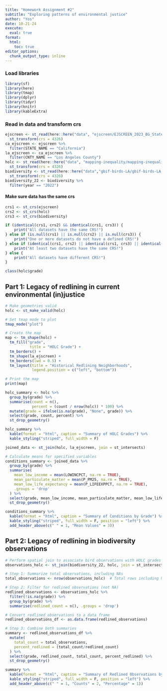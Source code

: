 ```yaml
---
title: "Homework Assignment #2"
subtitle: "Exploring patterns of environmental justice"
author: "Yos"
date: 10-21-24
execute: 
  eval: true
format:
  html:
    toc: true
editor_options: 
  chunk_output_type: inline
---
```


### Load libraries

```r
library(sf)
library(here)
library(tmap)
library(dplyr)
library(tidyr)
library(knitr)
library(kableExtra)
```

### Read in data and transform crs

```r
ejscreen <- st_read(here::here("data", "ejscreen/EJSCREEN_2023_BG_StatePct_with_AS_CNMI_GU_VI.gdb")) %>%
  st_transform(crs = 4326)
ca_ejscreen <- ejscreen %>%
  filter(STATE_NAME == "California")
la_ejscreen <- ca_ejscreen %>%
  filter(CNTY_NAME == "Los Angeles County")
holc <- st_read(here::here("data", "mapping-inequality/mapping-inequality-los-angeles.json")) %>%
  st_transform(crs = 4326)
biodiversity <- st_read(here::here("data","gbif-birds-LA/gbif-birds-LA.shp")) %>%
  st_transform(crs = 4326)
biodiversity_22 <- biodiversity %>%
  filter(year == "2022")
```

#### Make sure data has the same crs

```r
crs1 <- st_crs(ejscreen)
crs2 <- st_crs(holc)
crs3 <- st_crs(biodiversity)
```

```r
if (identical(crs1, crs2) && identical(crs1, crs3)) {
    print("All datasets have the same CRS!")
} else if (is.null(crs1) || is.null(crs2) || is.null(crs3)) {
    print("One or more datasets do not have a defined CRS!")
} else if (identical(crs1, crs2) || identical(crs1, crs3) || identical(crs2, crs3)) {
    print("At least two datasets have the same CRS!")
} else {
    print("All datasets have different CRS!")
}
```

```r
class(holc$grade)
```


## Part 1: Legacy of redlining in current environmental (in)justice

```r

# Make geometries valid
holc <- st_make_valid(holc)

# Set tmap mode to plot
tmap_mode("plot")

# Create the map
map <- tm_shape(holc) +
  tm_fill("grade", 
           title = "HOLC Grade") +
  tm_borders() +
  tm_shape(la_ejscreen) +
  tm_borders(lwd = 0.5) +
  tm_layout(title = "Historical Redlining Neighborhoods",
            legend.position = c("left", "bottom"))

# Print the map
print(map)

```

```r
holc_summary <- holc %>%
  group_by(grade) %>%
  summarise(count = n(), 
            percent = (count / nrow(holc)) * 100) %>%
  mutate(grade = ifelse(is.na(grade), "None", grade)) %>%
  select(grade, count, percent) %>%
  st_drop_geometry()

holc_summary %>%
  kable(format = "html", caption = "Summary of HOLC Grades") %>%
  kable_styling("striped", full_width = F)
```

```r

joined_data <- st_join(holc, la_ejscreen, join = st_intersects)

# Calculate means for specified variables
conditions_summary <- joined_data %>%
  group_by(grade) %>%
  summarise(
    mean_low_income = mean(LOWINCPCT, na.rm = TRUE),
    mean_particulate_matter = mean(P_PM25, na.rm = TRUE),
    mean_low_life_expectancy = mean(P_LIFEEXPPCT, na.rm = TRUE),
    .groups = 'drop'
  ) %>%
  select(grade, mean_low_income, mean_particulate_matter, mean_low_life_expectancy) %>%
  st_drop_geometry()

conditions_summary %>%
  kable(format = "html", caption = "Summary of Conditions by Grade") %>%
  kable_styling("striped", full_width = F, position = "left") %>%
  add_header_above(c(" " = 1, "Mean Values" = 3))

```

## Part 2: Legacy of redlining in biodiversity observations

```r
# Perform spatial join to associate bird observations with HOLC grades
observations_holc <- st_join(biodiversity_22, holc, join = st_intersects) 
```

```r

# Step 1: Summarize total observations, including NAs
total_observations <- nrow(observations_holc)  # Total rows including NAs

# Step 2: Filter for redlined observations (not NA)
redlined_observations <- observations_holc %>%
  filter(!is.na(grade)) %>%
  group_by(grade) %>%
  summarise(redlined_count = n(), .groups = 'drop')

# Convert redlined_observations to a data frame
redlined_observations_df <- as.data.frame(redlined_observations)

# Step 3: Combine both summaries
summary <- redlined_observations_df %>%
  mutate(
    total_count = total_observations,
    percent_redlined = (total_count/redlined_count)
  ) %>%
  select(grade, redlined_count, total_count, percent_redlined) %>%
  st_drop_geometry()

summary %>%
  kable(format = "html", caption = "Summary of Redlined Observations by Grade") %>%
  kable_styling("striped", full_width = F, position = "left") %>%
  add_header_above(c(" " = 1, "Counts" = 2, "Percentage" = 1)) 


```


